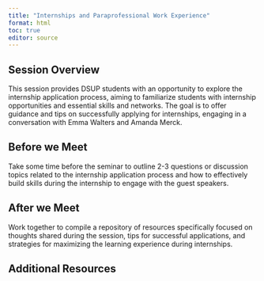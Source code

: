 ```yaml
---
title: "Internships and Paraprofessional Work Experience"
format: html
toc: true
editor: source
---
```

## Session Overview

This session provides DSUP students with an opportunity to explore the internship application process, aiming to familiarize students with internship opportunities and essential skills and networks. The goal is to offer guidance and tips on successfully applying for internships, engaging in a conversation with Emma Walters and Amanda Merck.

## Before we Meet

Take some time before the seminar to outline 2-3 questions or discussion topics related to the internship application process and how to effectively build skills during the internship to engage with the guest speakers.

## After we Meet

Work together to compile a repository of resources specifically focused on thoughts shared during the session, tips for successful applications, and strategies for maximizing the learning experience during internships.

## Additional Resources
